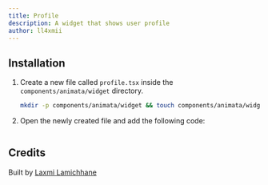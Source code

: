 ```yaml
---
title: Profile
description: A widget that shows user profile
author: ll4xmii
---
```


<ComponentPreview name="widget-profile--docs" />

## Installation

1. Create a new file called `profile.tsx` inside the `components/animata/widget` directory.

   ```bash
   mkdir -p components/animata/widget && touch components/animata/widget/profile.tsx
   ```

2. Open the newly created file and add the following code:

```jsx file=<rootDir>/animata/widget/profile.tsx

```

## Credits

Built by [Laxmi Lamichhane](https://github.com/llaxmi)
